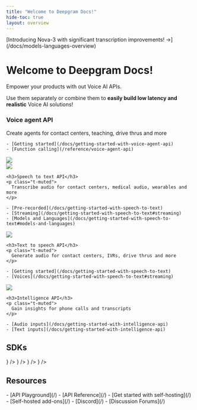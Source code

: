 ```yaml
---
title: "Welcome to Deepgram Docs!"
hide-toc: true
layout: overview
---
```


<style>
{`
  .fern-page-heading {
    display: none;
  }

  .col {
    display: flex;
    flex-direction: column;
    width: 40%;
  }

  .col .right {
    display: flex;
    flex-direction: column;
    align-items: flex-end;
    justify-content: flex-end;
  }

  .col h3 {
    margin-top: 12px !important;
  }

  .right img {
    width: 60% !important;
    float: right;
  }

  .right {
    display: flex;
    flex-direction: column;
    align-items: center;
    justify-content: center;
  }

  .banner .fern-card {
    width: 100%;
    text-align: left;
    padding: 24px;
  }

  .banner .fern-card ul {
    margin-top: 4px !important;
  }

  .fern-card {
    display: flex;
    flex-direction: row;
  }

  .fern-card p {
    margin-bottom: 12px !important;
  }

  .center {
    padding-left: 10px;
    padding-right: 10px;
    margin-top: 24px;
  }

  .fern-card img {
    width: 100%;
  }

  h3 {
    color: white !important;
    padding-bottom: 8px !important;
  }

  .badge {
    border: 1px solid #232329;
    padding: 8px 12px;
    border-radius: 50px;
    margin-bottom: 2rem;
    color: #BBBBBF !important;
  }

  .badge:hover {
    color: #FBFBFF !important;
  }

  .white .fern-card ul {
    margin-top: .75rem !important;
    position: relative;
    left: -2.5rem !important;
  }

  .white .fern-card .overflow-hidden {
    overflow: visible !important;
  }

  h2 {
    margin-top: 80px !important;
  }

  @media (max-width: 768px) {
    .fern-card {
      flex-direction: column !important;
    }

    .col {
      width: 100% !important;
    }

    .col.right {
      margin-top: 24px;
      order: -1;
    }

    .right img {
      width: 100% !important;
    }
  }
`}
</style>

<div class="banner">
<div class="badge">[Introducing Nova-3 with significant transcription improvements! <span style={{ color: "#13EF95" }}>→</span>](/docs/models-languages-overview)</div>
<h1>Welcome to Deepgram Docs!</h1>
Empower your products with out Voice AI APIs.

Use them separately or combine them to **easily build low latency and realistic** Voice AI solutions!

<div class="fern-card p-6 center">
  <div class="col">
    <h3>Voice agent API</h3>
    <p class="t-muted">
      Create agents for contact centers, teaching, drive thrus and more
    </p>

    - [Getting started](/docs/getting-started-with-voice-agent-api)
    - [Function calling](/reference/voice-agent-api)
  </div>

  <div class="col right">
    <img src="../assets/images/purple.svg" />
  </div>
</div>
</div>

<CardGroup cols={3}>
  <Card>
    <img src="../assets/images/blue.svg" />

    <h3>Speech to text API</h3>
    <p class="t-muted">
      Transcribe audio for contact centers, medical audio, wearables and more
    </p>

    - [Pre-recorded](/docs/getting-started-with-speech-to-text)
    - [Streaming](/docs/getting-started-with-speech-to-text#streaming)
    - [Models and Languages](/docs/getting-started-with-speech-to-text#models-and-languages)
  </Card>
  <Card>
    <img src="../assets/images/pink.svg" />

    <h3>Text to speech API</h3>
    <p class="t-muted">
      Generate audio for contact centers, IVRs, drive thrus and more
    </p>

    - [Getting started](/docs/getting-started-with-speech-to-text)
    - [Voices](/docs/getting-started-with-speech-to-text#streaming)
  </Card>
  <Card>
    <img src="../assets/images/yellow.svg" />

    <h3>Intelligence API</h3>
    <p class="t-muted">
      Gain insights for phone calls and transcripts
    </p>

    - [Audio inputs](/docs/getting-started-with-intelligence-api)
    - [Text inputs](/docs/getting-started-with-intelligence-api)
  </Card>
</CardGroup>

## SDKs
<CardGroup cols={4}>
<Card
  title="Python"
  iconPosition="left"
  icon={<img src="https://fern-image-hosting.s3.us-east-1.amazonaws.com/deepgram/python.svg" />}
/>
<Card
  title="JavaScript"
  iconPosition="left"
  icon={<img src="https://fern-image-hosting.s3.us-east-1.amazonaws.com/deepgram/js-yellow.svg" />}
/>
<Card
  title=".Net"
  iconPosition="left"
  icon={<img src="https://fern-image-hosting.s3.us-east-1.amazonaws.com/deepgram/net.svg" />}
/>
<Card
  title="Go"
  iconPosition="left"
  icon={<img src="https://fern-image-hosting.s3.us-east-1.amazonaws.com/deepgram/go.svg" />}
/>
</CardGroup>

## Resources
<div class="white">
<CardGroup cols={3}>
<Card
  title="Explore"
  icon="rocket"
  iconPosition="left"
>
- [API Playground](/)
- [API Reference](/)
</Card>
<Card
  title="Self Host"
  icon="tools"
  iconPosition="left"
>
- [Get started with self-hosting](/)
- [Self-hosted add-ons](/)
</Card>
<Card
  title="Community"
  icon="users"
  iconPosition="left"
>
- [Discord](/)
- [Discussion Forums](/)
</Card>
</CardGroup>
</div>


